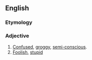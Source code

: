 {{also|muddle-headed}}
==English==

===Etymology===
{{compound|muddle|headed|lang=en}}

===Adjective===
{{en-adj}}

# [[confused|Confused]], [[groggy]], [[semi-conscious]].
# [[foolish|Foolish]], [[stupid]]